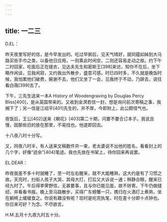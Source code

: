 ```yaml
---
---
---
```

title: 一二三
---




D.EL：

昨天夜里写好的信，是今早发出的。吃过早粥后，见天气晴好，就同蕴如姊到大马路买些手巾之类，以备他日应用，一则乘此时闲空，二则还容易走动之故。约下午二时回家，吃面后正在缝衣，见达夫先生和密斯王[398]来访，知你不在后，坐下略作闲谈，见我闲寂，又约我出外散步，盛意可感。时已四时多，不久就是晚饭时候，我怕累他们破费，婉谢不去，他们又坐了一会，见我终于不动，乃辞去，说往看白薇[399]去了。

下午，三先生送来一本A History of Woodengraving by Douglas Percy Bliss[400]，是从英国带来的。又收到金溟若信一封，想是询问前次寄稿之事，我搁下了；另一信是江绍平[401]先生的，并不厚，今即附上，此公颇怪气也。

夜饭后，王公[402]送来《朝花》[403]第二十期，问要不要合订本子。我说且慢，因那些旧的放在那里，不易找也。他遂即回去。

十八夜八时十分写。

又，同夜八时半，有人送来文稿数件共一束，老太婆说不出他的姓名，看看封上的几个字，好像“迹余”[404]笔迹。我也先放在书架上，待你回来再说罢。

EL.DEAR：

昨夜我差不多十时就睡了，至一时左右醒来，就不大能睡熟，这大约是有了习惯之故。天亮时，扫街人孩子大哭，其母大打，打后又大诉说一通；稍静合眼，醒来已经九时了。午后得李霁野信，无甚要事，且与你已能见面，故不转寄。下午仍做缝纫，并看看书报。晚上至马路散步，买得广东螃蟹一只，携归在火酒灯上煮熟，坐在躺椅上缓缓食之。你说有趣没有呢？现时是吃完执笔，时在差十分即十点钟也。你日来可好？为念。不尽欲言。

H.M.五月十九夜九时五十分。